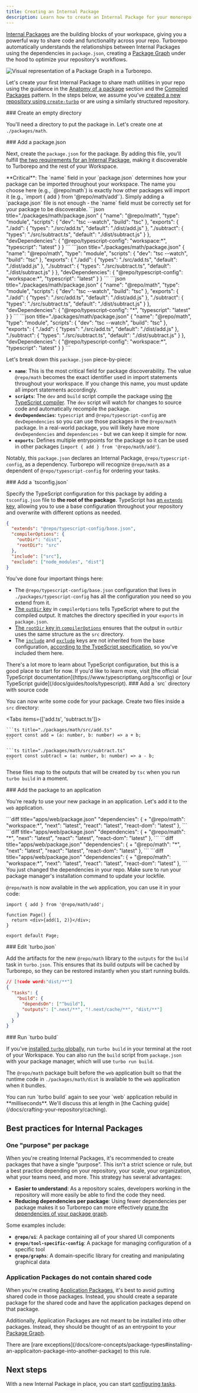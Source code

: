 ```yaml
---
title: Creating an Internal Package
description: Learn how to create an Internal Package for your monorepo.
---
```



[Internal Packages](/docs/core-concepts/internal-packages) are the building blocks of your workspace, giving you a powerful way to share code and functionality across your repo. Turborepo automatically understands the relationships between Internal Packages using the dependencies in `package.json`, creating a [Package Graph](/docs/core-concepts/package-and-task-graph#package-graph) under the hood to optimize your repository's workflows.

![Visual representation of a Package Graph in a Turborepo.](/images/docs/package-graph.png)

Let's create your first Internal Package to share math utilities in your repo using the guidance in the [Anatomy of a package](/docs/crafting-your-repository/structuring-a-repository#anatomy-of-a-package) section and the [Compiled Packages](/docs/core-concepts/internal-packages#compiled-packages) pattern. In the steps below, we assume you've [created a new repository using `create-turbo`](/docs/getting-started/installation) or are using a similarly structured repository.

<Steps>
<Step>
### Create an empty directory

You'll need a directory to put the package in. Let's create one at `./packages/math`.

<Files>
  <File name="package.json" />
  <File name="turbo.json" />
  <Folder name="apps" />
  <Folder name="packages" defaultOpen>
    <Folder name="math" green defaultOpen />
    <Folder name="ui">
      <File name="package.json" />
    </Folder>
    <Folder name="eslint-config">
      <File name="package.json" />
    </Folder>
    <Folder name="typescript-config">
      <File name="package.json" />
    </Folder>
  </Folder>
</Files>

</Step>
<Step>
### Add a package.json

Next, create the `package.json` for the package. By adding this file, you'll fulfill [the two requirements for an Internal Package](/docs/crafting-your-repository/structuring-a-repository#specifying-packages-in-a-monorepo), making it discoverable to Turborepo and the rest of your Workspace.

<Callout type="warn">
  **Critical**: The `name` field in your `package.json` determines how your package can be imported throughout your workspace. The name you choose here (e.g., `@repo/math`) is exactly how other packages will import it (e.g., `import { add } from '@repo/math/add'`). Simply adding a `package.json` file is not enough - the `name` field must be correctly set for your package to be discoverable.
</Callout>

<PackageManagerTabs>

<Tab value="pnpm">
```json title="./packages/math/package.json"
{
  "name": "@repo/math",
  "type": "module",
  "scripts": {
    "dev": "tsc --watch",
    "build": "tsc"
  },
  "exports": {
    "./add": {
      "types": "./src/add.ts",
      "default": "./dist/add.js"
    },
    "./subtract": {
      "types": "./src/subtract.ts",
      "default": "./dist/subtract.js"
    }
  },
  "devDependencies": {
    "@repo/typescript-config": "workspace:*",
    "typescript": "latest"
  }
}
```
</Tab>

<Tab value="yarn">
```json title="./packages/math/package.json"
{
  "name": "@repo/math",
  "type": "module",
  "scripts": {
    "dev": "tsc --watch",
    "build": "tsc"
  },
  "exports": {
    "./add": {
      "types": "./src/add.ts",
      "default": "./dist/add.js"
    },
    "./subtract": {
      "types": "./src/subtract.ts",
      "default": "./dist/subtract.js"
    }
  },
  "devDependencies": {
    "@repo/typescript-config": "workspace:*",
    "typescript": "latest"
  }
}
```
</Tab>

<Tab value="npm">
```json title="./packages/math/package.json"
{
  "name": "@repo/math",
  "type": "module",
  "scripts": {
    "dev": "tsc --watch",
    "build": "tsc"
  },
  "exports": {
    "./add": {
      "types": "./src/add.ts",
      "default": "./dist/add.js"
    },
    "./subtract": {
      "types": "./src/subtract.ts",
      "default": "./dist/subtract.js"
    }
  },
  "devDependencies": {
    "@repo/typescript-config": "*",
    "typescript": "latest"
  }
}
```

</Tab>

<Tab value="bun (Beta)">
```json title="./packages/math/package.json"
{
  "name": "@repo/math",
  "type": "module",
  "scripts": {
    "dev": "tsc --watch",
    "build": "tsc"
  },
  "exports": {
    "./add": {
      "types": "./src/add.ts",
      "default": "./dist/add.js"
    },
    "./subtract": {
      "types": "./src/subtract.ts",
      "default": "./dist/subtract.js"
    }
  },
  "devDependencies": {
    "@repo/typescript-config": "workspace:*",
    "typescript": "latest"
  }
}
```

</Tab>
</PackageManagerTabs>

Let's break down this `package.json` piece-by-piece:

- **`name`**: This is the most critical field for package discoverability. The value `@repo/math` becomes the exact identifier used in import statements throughout your workspace. If you change this name, you must update all import statements accordingly.
- **`scripts`**: The `dev` and `build` script compile the package using [the TypeScript compiler](https://www.typescriptlang.org/docs/handbook/compiler-options.html). The `dev` script will watch for changes to source code and automatically recompile the package.
- **`devDependencies`**: `typescript` and `@repo/typescript-config` are `devDependencies` so you can use those packages in the `@repo/math` package. In a real-world package, you will likely have more `devDependencies` and `dependencies` - but we can keep it simple for now.
- **`exports`**: Defines multiple entrypoints for the package so it can be used in other packages (`import { add } from '@repo/math/add'`).

Notably, this `package.json` declares an Internal Package, `@repo/typescript-config`, as a dependency. Turborepo will recognize `@repo/math` as a dependent of `@repo/typescript-config` for ordering your tasks.

</Step>

<Step>
  ### Add a `tsconfig.json`

Specify the TypeScript configuration for this package by adding a `tsconfig.json` file to **the root of the package**. TypeScript has [an `extends` key](https://www.typescriptlang.org/tsconfig#extends), allowing you to use a base configuration throughout your repository and overwrite with different options as needed.

```json title="./packages/math/tsconfig.json"
{
  "extends": "@repo/typescript-config/base.json",
  "compilerOptions": {
    "outDir": "dist",
    "rootDir": "src"
  },
  "include": ["src"],
  "exclude": ["node_modules", "dist"]
}
```

You've done four important things here:

- The `@repo/typescript-config/base.json` configuration that lives in `./packages/typescript-config` has all the configuration you need so you extend from it.
- [The `outDir` key](https://www.typescriptlang.org/tsconfig/#outDir) in `compilerOptions` tells TypeScript where to put the compiled output. It matches the directory specified in your `exports` in `package.json`.
- [The `rootDir` key in `compilerOptions`](https://www.typescriptlang.org/tsconfig/#rootDir) ensures that the output in `outDir` uses the same structure as the `src` directory.
- The [`include`](https://www.typescriptlang.org/tsconfig/#include) and [`exclude`](https://www.typescriptlang.org/tsconfig/#exclude) keys are not inherited from the base configuration, [according to the TypeScript specification](https://www.typescriptlang.org/tsconfig#include), so you've included them here.

<Callout type="info">
  There's a lot more to learn about TypeScript configuration, but this is a good
  place to start for now. If you'd like to learn more, visit [the official
  TypeScript documentation](https://www.typescriptlang.org/tsconfig) or [our
  TypeScript guide](/docs/guides/tools/typescript).
</Callout>

</Step>

<Step>
### Add a `src` directory with source code

You can now write some code for your package. Create two files inside a `src` directory:

<Tabs items={['add.ts', 'subtract.ts']}>
  <Tab value="add.ts">

    ```ts title="./packages/math/src/add.ts"
    export const add = (a: number, b: number) => a + b;
    ```

  </Tab>
  <Tab value="subtract.ts">

    ```ts title="./packages/math/src/subtract.ts"
    export const subtract = (a: number, b: number) => a - b;
    ```

  </Tab>
</Tabs>

These files map to the outputs that will be created by `tsc` when you run `turbo build` in a moment.

</Step>

<Step>
### Add the package to an application

You're ready to use your new package in an application. Let's add it to the `web` application.

<PackageManagerTabs>

<Tab value="pnpm">
```diff title="apps/web/package.json"
  "dependencies": {
+   "@repo/math": "workspace:*",
    "next": "latest",
    "react": "latest",
    "react-dom": "latest"
  },
```
</Tab>

<Tab value="yarn">
```diff title="apps/web/package.json"
  "dependencies": {
+   "@repo/math": "*",
    "next": "latest",
    "react": "latest",
    "react-dom": "latest"
  },
```
</Tab>

<Tab value="npm">
```diff title="apps/web/package.json"
  "dependencies": {
+   "@repo/math": "*",
    "next": "latest",
    "react": "latest",
    "react-dom": "latest"
  },
```
</Tab>

<Tab value="bun (Beta)">
```diff title="apps/web/package.json"
  "dependencies": {
+   "@repo/math": "workspace:*",
    "next": "latest",
    "react": "latest",
    "react-dom": "latest"
  },
```
</Tab>
</PackageManagerTabs>

<Callout type="warn">
  You just changed the dependencies in your repo. Make sure to run your package
  manager's installation command to update your lockfile.
</Callout>

`@repo/math` is now available in the `web` application, you can use it in your code:

```tsx title="apps/web/src/app/page.tsx"
import { add } from '@repo/math/add';

function Page() {
  return <div>{add(1, 2)}</div>;
}

export default Page;
```

</Step>

<Step>
### Edit `turbo.json`

Add the artifacts for the new `@repo/math` library to the `outputs` for the `build` task in `turbo.json`. This ensures that its build outputs will be cached by Turborepo, so they can be restored instantly when you start running builds.

```json title="./turbo.json"
// [!code word:"dist/**"]
{
  "tasks": {
    "build": {
      "dependsOn": ["^build"],
      "outputs": [".next/**", "!.next/cache/**", "dist/**"]
    }
  }
}
```

</Step>

<Step>
### Run `turbo build`

If you've [installed `turbo` globally](/docs/getting-started/installation#global-installation), run `turbo build` in your terminal at the root of your Workspace. You can also run the `build` script from `package.json` with your package manager, which will use `turbo run build`.

The `@repo/math` package built before the `web` application built so that the runtime code in `./packages/math/dist` is available to the `web` application when it bundles.

<Callout type="info">
  You can run `turbo build` again to see your `web` application rebuild in
  **milliseconds**. We'll discuss this at length in [the Caching
  guide](/docs/crafting-your-repository/caching).
</Callout>

</Step>
</Steps>

## Best practices for Internal Packages

### One "purpose" per package

When you're creating Internal Packages, it's recommended to create packages that have a single "purpose". This isn't a strict science or rule, but a best practice depending on your repository, your scale, your organization, what your teams need, and more. This strategy has several advantages:

- **Easier to understand**: As a repository scales, developers working in the repository will more easily be able to find the code they need.
- **Reducing dependencies per package**: Using fewer dependencies per package makes it so Turborepo can more effectively [prune the dependencies of your package graph](/docs/reference/prune).

Some examples include:

- **`@repo/ui`**: A package containing all of your shared UI components
- **`@repo/tool-specific-config`**: A package for managing configuration of a specific tool
- **`@repo/graphs`**: A domain-specific library for creating and manipulating graphical data

### Application Packages do not contain shared code

When you're creating [Application Packages](/docs/core-concepts/package-types#application-packages), it's best to avoid putting shared code in those packages. Instead, you should create a separate package for the shared code and have the application packages depend on that package.

Additionally, Application Packages are not meant to be installed into other packages. Instead, they should be thought of as an entrypoint to your [Package Graph](/docs/core-concepts/package-and-task-graph#package-graph).

<Callout type="good-to-know">
  There are [rare
  exceptions](/docs/core-concepts/package-types#installing-an-applicaiton-package-into-another-package)
  to this rule.
</Callout>

## Next steps

With a new Internal Package in place, you can start [configuring tasks](/docs/crafting-your-repository/configuring-tasks).
